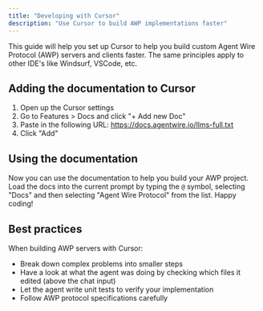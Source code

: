 ```yaml
---
title: "Developing with Cursor"
description: "Use Cursor to build AWP implementations faster"
---
```


This guide will help you set up Cursor to help you build custom Agent Wire
Protocol (AWP) servers and clients faster. The same principles apply to other
IDE's like Windsurf, VSCode, etc.

## Adding the documentation to Cursor

1. Open up the Cursor settings
2. Go to Features > Docs and click "+ Add new Doc"
3. Paste in the following URL: https://docs.agentwire.io/llms-full.txt
4. Click "Add"

## Using the documentation

Now you can use the documentation to help you build your AWP project. Load the
docs into the current prompt by typing the `@` symbol, selecting "Docs" and then
selecting "Agent Wire Protocol" from the list. Happy coding!

## Best practices

When building AWP servers with Cursor:

- Break down complex problems into smaller steps
- Have a look at what the agent was doing by checking which files it edited
  (above the chat input)
- Let the agent write unit tests to verify your implementation
- Follow AWP protocol specifications carefully
